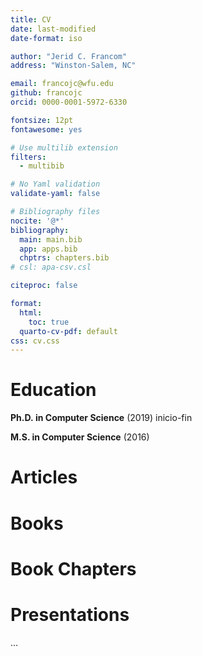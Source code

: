 ```yaml
---
title: CV
date: last-modified
date-format: iso

author: "Jerid C. Francom"
address: "Winston-Salem, NC"

email: francojc@wfu.edu
github: francojc
orcid: 0000-0001-5972-6330

fontsize: 12pt
fontawesome: yes

# Use multilib extension
filters:
  - multibib

# No Yaml validation
validate-yaml: false

# Bibliography files
nocite: '@*'
bibliography:
  main: main.bib
  app: apps.bib
  chptrs: chapters.bib
# csl: apa-csv.csl

citeproc: false

format:
  html:
    toc: true
  quarto-cv-pdf: default
css: cv.css
---
```


<!-- Example: https://alexespinosaco.github.io/aerovagante/2024-02-18-cv/ -->

# Education

**Ph.D. in Computer Science** (2019) \hfill [inicio-fin]{.cvfloat}

**M.S. in Computer Science** (2016)

# Articles

::: {#refs-main}
:::

# Books

::: {#refs-app}
:::

# Book Chapters

::: {#refs-chptrs}
:::

# Presentations

...
